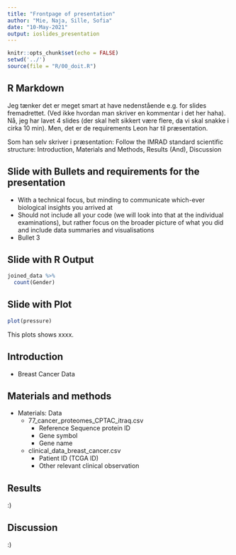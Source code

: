 ```yaml
---
title: "Frontpage of presentation"
author: "Mie, Naja, Sille, Sofia"
date: "10-May-2021"
output: ioslides_presentation
---
```


```r
knitr::opts_chunk$set(echo = FALSE)
setwd('../')
source(file = "R/00_doit.R")
```

## R Markdown
Jeg tænker det er meget smart at have nedenstående e.g. for slides fremadrettet. (Ved ikke hvordan man skriver en kommentar i det her haha). Nå, jeg har lavet 4 slides (der skal helt sikkert være flere, da vi skal snakke i cirka 10 min). Men, det er de requirements Leon har til præsentation. 

Som han selv skriver i præsentation: Follow the IMRAD standard scientific structure: Introduction, Materials and Methods, Results (And), Discussion

## Slide with Bullets and requirements for the presentation

- With a technical focus, but minding to communicate which-ever biological insights you arrived at
- Should not include all your code (we will look into that at the individual examinations), but rather focus on the broader picture of what you did and include data summaries and visualisations
- Bullet 3 

## Slide with R Output

```r
joined_data %>% 
  count(Gender)
```

## Slide with Plot

```r
plot(pressure)
```
This plots shows xxxx.

## Introduction 
- Breast Cancer Data


## Materials and methods
- Materials: Data
  - 77_cancer_proteomes_CPTAC_itraq.csv
    - Reference Sequence protein ID
    - Gene symbol
    - Gene name
  - clinical_data_breast_cancer.csv
    - Patient ID (TCGA ID)
    - Other relevant clinical observation


## Results 
:)


## Discussion
:)
